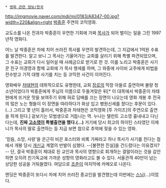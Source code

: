  * [[영화 관련 정보/한국]]

http://imgmovie.naver.com/mdi/mi/0183/A8347-00.jpg?width=220&align=right [[박중훈]] 주연의 코믹영화. 

교도소를 나온 전과자 박중훈이 우연한 기회에 가짜 [[목사]]가 되어 벌이는 일을 그린 1997년작 영화다. 

어느 날 박중훈은 차에 치어 쓰러진 목사를 우연히 발견하는데, 그 지갑에서 1억원 수표를 발견한다. 알고 보니 그 목사는 기울어가는 교회를 살리기 위해 특별 파견되었으며, 그 수표는 교회가 다시 일어설 때 사례금으로 받기로 한 것. 이를 노리고 박중훈은 사기꾼 친구 이경영과 함께 교회에 가 목사 행세를 하며, 그 와중에 사이비 교주에게 비법을 전수받고 기적 대행 사기를 치는 등 코믹한 사건이 이어진다.

영화배우 [[차태현]]의 데뷔작으로도 유명한데, 교회 [[장로]]의 막장 아들로 출연하며 불량 청소년이었다가 박중훈에게 주님의 이름으로 두들겨맞은 뒤[* 이 대목에서 박중훈이 차태현에게 뜨거운 맛을 보여주기 위해 혀로 담배를 끄는 장면이 나오는데 영화 개봉 후 전국의 많은 노는 형들이 이 장면을 따라하다가 화상 입고 병원신세를 졌다는 후문이 있다.(…) 그리고 몇 년이 흘러서, 박중훈과 차태현은 코믹영화 [투 가이즈]의 주연으로 출연을 하게 된다.] 겉보기는 모범생으로 거듭나는 역. 누나는 탤런트 고소영 흉내내고 다닌다는데, '''진짜 [[고소영]]이 특별출연을 했다.(…)''' 거기에 당시 최고의 하이틴 스타였던 이제니가 목사의 딸로 출연하는 등 지금 보면 참으로 추억에 젖을 수 있는 영화.

'믿음, 소망, 사랑'을 은근히 비꼰 포스터와 비록 가짜라고 하나 목사가 사기를 친다는 점에서 개봉 당시 [[개신교]] 계열의 반발이 심했다. --[불편한 진실]을 건드렸다는 이유겠지?-- 단, 결국 박중훈이 제대로 된 교인과 목사의 영향으로 회개하는 결말이라는 것을 감안하면 오히려 친기독교에 가까운 성향의 영화라고도 볼 수 있다. 서울관객 40만이 넘는 상당한 성공을 거둬들였다. 여담으로 [[조춘]]이 마지막에 카메오로 나온다.

엔딩은 박중훈이 또다시 차에 치어 쓰러진 종교인을 발견했는데 이번에는 [[스님]](…)이었다.

